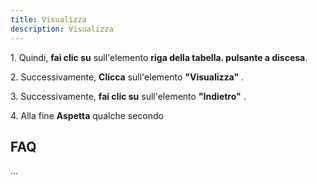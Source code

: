 ```yaml
---
title: Visualizza
description: Visualizza
---
```

1\. Quindi, **fai clic su** sull'elemento **riga della tabella. pulsante a discesa**.  
  
2\. Successivamente, **Clicca** sull'elemento **"Visualizza"** .  
  
3\. Successivamente, **fai clic su** sull'elemento **"Indietro"** .  
  
4\. Alla fine **Aspetta** qualche secondo  

FAQ
---

...